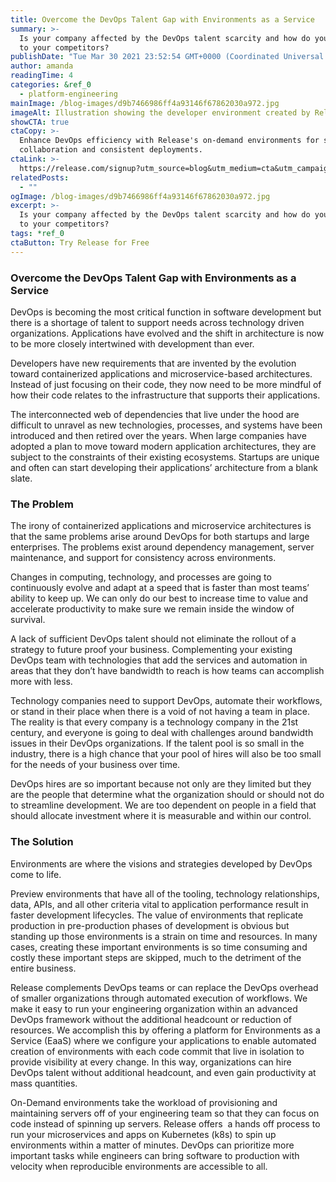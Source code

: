 ```yaml
---
title: Overcome the DevOps Talent Gap with Environments as a Service
summary: >-
  Is your company affected by the DevOps talent scarcity and how do you catch up
  to your competitors?
publishDate: "Tue Mar 30 2021 23:52:54 GMT+0000 (Coordinated Universal Time)"
author: amanda
readingTime: 4
categories: &ref_0
  - platform-engineering
mainImage: /blog-images/d9b7466986ff4a93146f67862030a972.jpg
imageAlt: Illustration showing the developer environment created by Release
showCTA: true
ctaCopy: >-
  Enhance DevOps efficiency with Release's on-demand environments for seamless
  collaboration and consistent deployments.
ctaLink: >-
  https://release.com/signup?utm_source=blog&utm_medium=cta&utm_campaign=blog-cta&utm_content=overcome-devops-talent-gap-with-environments-as-a-service
relatedPosts:
  - ""
ogImage: /blog-images/d9b7466986ff4a93146f67862030a972.jpg
excerpt: >-
  Is your company affected by the DevOps talent scarcity and how do you catch up
  to your competitors?
tags: *ref_0
ctaButton: Try Release for Free
---
```


### Overcome the DevOps Talent Gap with Environments as a Service

DevOps is becoming the most critical function in software development but there is a shortage of talent to support needs across technology driven organizations. Applications have evolved and the shift in architecture is now to be more closely intertwined with development than ever. 

Developers have new requirements that are invented by the evolution toward containerized applications and microservice-based architectures. Instead of just focusing on their code, they now need to be more mindful of how their code relates to the infrastructure that supports their applications. 

The interconnected web of dependencies that live under the hood are difficult to unravel as new technologies, processes, and systems have been introduced and then retired over the years. When large companies have adopted a plan to move toward modern application architectures, they are subject to the constraints of their existing ecosystems. Startups are unique and often can start developing their applications’ architecture from a blank slate.

### The Problem

The irony of containerized applications and microservice architectures is that the same problems arise around DevOps for both startups and large enterprises. The problems exist around dependency management, server maintenance, and support for consistency across environments. 

Changes in computing, technology, and processes are going to continuously evolve and adapt at a speed that is faster than most teams’ ability to keep up. We can only do our best to increase time to value and accelerate productivity to make sure we remain inside the window of survival.

A lack of sufficient DevOps talent should not eliminate the rollout of a strategy to future proof your business. Complementing your existing DevOps team with technologies that add the services and automation in areas that they don’t have bandwidth to reach is how teams can accomplish more with less. 

Technology companies need to support DevOps, automate their workflows, or stand in their place when there is a void of not having a team in place. The reality is that every company is a technology company in the 21st century, and everyone is going to deal with challenges around bandwidth issues in their DevOps organizations. If the talent pool is so small in the industry, there is a high chance that your pool of hires will also be too small for the needs of your business over time.

DevOps hires are so important because not only are they limited but they are the people that determine what the organization should or should not do to streamline development. We are too dependent on people in a field that should allocate investment where it is measurable and within our control.

### The Solution

Environments are where the visions and strategies developed by DevOps come to life. 

Preview environments that have all of the tooling, technology relationships, data, APIs, and all other criteria vital to application performance result in faster development lifecycles. The value of environments that replicate production in pre-production phases of development is obvious but standing up those environments is a strain on time and resources. In many cases, creating these important environments is so time consuming and costly these important steps are skipped, much to the detriment of the entire business.

Release complements DevOps teams or can replace the DevOps overhead of smaller organizations through automated execution of workflows. We make it easy to run your engineering organization within an advanced DevOps framework without the additional headcount or reduction of resources. We accomplish this by offering a platform for Environments as a Service (EaaS) where we configure your applications to enable automated creation of environments with each code commit that live in isolation to provide visibility at every change. In this way, organizations can hire DevOps talent without additional headcount, and even gain productivity at mass quantities.

On-Demand environments take the workload of provisioning and maintaining servers off of your engineering team so that they can focus on code instead of spinning up servers. Release offers  a hands off process to run your microservices and apps on Kubernetes (k8s) to spin up environments within a matter of minutes. DevOps can prioritize more important tasks while engineers can bring software to production with velocity when reproducible environments are accessible to all.
